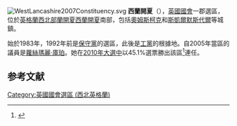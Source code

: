 [[File:WestLancashire2007Constituency.svg|right]]
'''西蘭開夏'''（{{lang-en|West Lancashire}}），[[英國|英國]][[英國國會|國會]]一郡選區，位於[[英格蘭|英格蘭]][[西北英格蘭|西北部]][[蘭開夏|蘭開夏]][[西蘭開夏|西蘭開夏]]南部，包括[[奧姆斯柯克|奧姆斯柯克]]和[[斯凱爾默斯代爾|斯凱爾默斯代爾]]等城鎮。

始於1983年，1992年前是[[保守黨_(英國)|保守黨]]的選區，此後是[[工黨_(英國)|工黨]]的根據地。自2005年當區的議員是[[蘿絲瑪麗·庫珀|蘿絲瑪麗·庫珀]]。她在[[2010年英國大選|2010年大選中]]以45.1%選票勝出該區<ref name="">{{cite news
|publisher=[[英國廣播公司|英國廣播公司]]
|date=2010年5月7日
|title=Election 2010/Constituency/West Lancashire
|url=http://news.bbc.co.uk/1/shared/election2010/results/constituency/f09.stm
|accessdate=2010年9月18日
|archive-date=2017年8月23日
|archive-url=https://web.archive.org/web/20170823071520/http://news.bbc.co.uk/1/shared/election2010/results/constituency/f09.stm
|dead-url=no
}}</ref>連任。

==参考文献==
<div class="references-small">
<references></references>
</div>

{{DEFAULTSORT:West Lancashire (UK Parliament constituency)}}
[[Category:英國國會選區_(西北英格蘭)|Category:英國國會選區 (西北英格蘭)]]